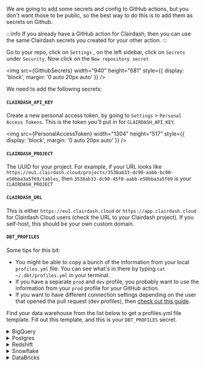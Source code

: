 
We are going to add some secrets and config to GitHub actions, but you don't want those to be public, so the best way to do this is to add them as secrets on Github.

:::info
If you already have a GitHub action for Clairdash, then you can use the same Clairdash secrets you created for your other action.
:::

Go to your repo, click on `Settings` , on the left sidebar, click on `Secrets` under `Security`. Now click on the `New repository secret`

<img
  src={GithubSecrets}
  width="940"
  height="681"
  style={{ display: 'block', margin: '0 auto 20px auto' }}
/>

We need to add the following secrets:

#### `CLAIRDASH_API_KEY`

Create a new personal access token, by going to `Settings` > `Personal Access Tokens`. This is the token you'll put in for `CLAIRDASH_API_KEY`.

<img
  src={PersonalAccessToken}
  width="1304"
  height="517"
  style={{ display: 'block', margin: '0 auto 20px auto' }}
/>

#### `CLAIRDASH_PROJECT`

The UUID for your project. For example, if your URL looks like `https://eu1.clairdash.cloud/projects/3538ab33-dc90-aabb-bc00-e50bba3a5f69/tables`, then `3538ab33-dc90-45f0-aabb-e50bba3a5f69` is your `CLAIRDASH_PROJECT`

#### `CLAIRDASH_URL`

This is either `https://eu1.clairdash.cloud` or `https://app.clairdash.cloud` for Clairdash Cloud users (check the URL to your Clairdash project).
If you self-host, this should be your own custom domain.

#### `DBT_PROFILES`

Some tips for this bit:

- You might be able to copy a bunch of the information from your local `profiles.yml` file. You can see what's in there by typing `cat ~/.dbt/profiles.yml` in your terminal.
- If you have a separate `prod` and `dev` profile, you probably want to use the information from your `prod` profile for your GitHub action.
- If you want to have different connection settings depending on the user that opened the pull request (dev profiles), then [check out this guide](/guides/cli/how-to-use-clairdash-preview#how-to-use-the-developer-credentials-in-your-preview-project).

Find your data warehouse from the list below to get a profiles.yml file template. Fill out this template, and this is your `DBT_PROFILES` secret.

<details>
  <summary>BigQuery</summary>
  BigQuery OAuth:

Step 1: create a secret called `GOOGLE_APPLICATION_CREDENTIALS`

Add the service account credentials (the JSON file) that you want to use for your GitHub action. It should look something like this:

```json
{
  "type": "service_account",
  "project_id": "jaffle_shop",
  "private_key_id": "12345",
  "private_key": "-----BEGIN PRIVATE KEY----- ... -----END PRIVATE KEY-----\n",
  "client_email": "jaffle_shop@jaffle_shop.iam.gserviceaccount.com",
  "client_id": "12345",
  "auth_uri": "https://accounts.google.com/o/oauth2/auth",
  "token_uri": "https://oauth2.googleapis.com/token",
  "auth_provider_x509_cert_url": "https://www.googleapis.com/oauth2/v1/certs",
  "client_x509_cert_url": "https://www.googleapis.com/robot/v1/metadata/x509/jaffle_shop"
}
```

Step 2: create another secret called `DBT_PROFILES`

Copy-paste this template into the secret and fill out the details.

This will always use this project connection in your GitHub actions. If you want your preview projects to have different connection settings depending on the user that opened the pull request (dev profiles), then see what you need to add to your secret [in this guide](/guides/cli/how-to-use-clairdash-preview#how-to-use-the-developer-credentials-in-your-preview-project).

```yaml
[my-bigquery-db]: # this is the name of your project
  target: dev
  outputs:
    dev:
      type: bigquery
      method: oauth
      keyfile: keyfile.json # no need to change this! We'll automatically use the keyfile you created in the last step.
      project: [GCP project id]
      dataset: [the name of your dbt dataset]
```

More info in dbt's profiles docs: https://docs.getdbt.com/reference/warehouse-profiles/bigquery-profile#service-account-file

</details>

<details>
  <summary>Postgres</summary>
  Postgres profile configuration:

```yaml
company-name:
  target: dev
  outputs:
    dev:
      type: postgres
      host: [hostname]
      user: [username]
      password: [password]
      port: [port]
      dbname: [database name]
      schema: [dbt schema]
      threads: [1 or more]
      keepalives_idle: 0
      connect_timeout: 10
      retries: 1
```

More info in dbt's profiles docs: https://docs.getdbt.com/reference/warehouse-profiles/postgres-profile#profile-configuration

This will always use this project connection in your GitHub actions. If you want your preview projects to have different connection settings depending on the user that opened the pull request (dev profiles), then see what you need to add to your secret [in this guide](/guides/cli/how-to-use-clairdash-preview#how-to-use-the-developer-credentials-in-your-preview-project).

</details>

<details>
  <summary>Redshift</summary>
  Redshift password-based authentication:

```yaml
company-name:
  target: dev
  outputs:
    dev:
      type: redshift
      host: [hostname.region.redshift.amazonaws.com]
      user: [username]
      password: [password]
      port: 5439
      dbname: analytics
      schema: analytics
      threads: 4
      keepalives_idle: 240
      connect_timeout: 10
      ra3_node: true # enables cross-database sources
```

More info in dbt's profiles docs: https://docs.getdbt.com/reference/warehouse-profiles/redshift-profile#password-based-authentication

This will always use this project connection in your GitHub actions. If you want your preview projects to have different connection settings depending on the user that opened the pull request (dev profiles), then see what you need to add to your secret [in this guide](/guides/cli/how-to-use-clairdash-preview#how-to-use-the-developer-credentials-in-your-preview-project).

</details>

<details>
  <summary>Snowflake</summary> 
  User / Password authentication:

```yaml
my-snowflake-db:
  target: dev
  outputs:
    dev:
      type: snowflake
      account: [account id]

      # User/password auth
      user: [username]
      password: [password]

      role: [user role]
      database: [database name]
      warehouse: [warehouse name]
      schema: [dbt schema]
      threads: [1 or more]
      client_session_keep_alive: False
      query_tag: [anything]
```

More info in dbt's profiles docs: https://docs.getdbt.com/reference/warehouse-profiles/snowflake-profile#user--password-authentication

This will always use this project connection in your GitHub actions. If you want your preview projects to have different connection settings depending on the user that opened the pull request (dev profiles), then see what you need to add to your secret [in this guide](/guides/cli/how-to-use-clairdash-preview#how-to-use-the-developer-credentials-in-your-preview-project).

</details>

<details>
  <summary>DataBricks</summary>
  Set up a DataBricks target:

```yaml
your_profile_name:
  target: dev
  outputs:
    dev:
      type: databricks
      catalog:
        [
          optional catalog name,
          if you are using Unity Catalog,
          only available in dbt-databricks>=1.1.1,
        ]
      schema: [schema name]
      host: [yourorg.databrickshost.com]
      http_path: [/sql/your/http/path]
      token: [dapiXXXXXXXXXXXXXXXXXXXXXXX] # Personal Access Token (PAT)
      threads: [1 or more]
```

More info in dbt's profiles docs: https://docs.getdbt.com/reference/warehouse-profiles/bigquery-profile#service-account-json

This will always use this project connection in your GitHub actions. If you want your preview projects to have different connection settings depending on the user that opened the pull request (dev profiles), then see what you need to add to your secret [in this guide](/guides/cli/how-to-use-clairdash-preview#how-to-use-the-developer-credentials-in-your-preview-project).

</details>

